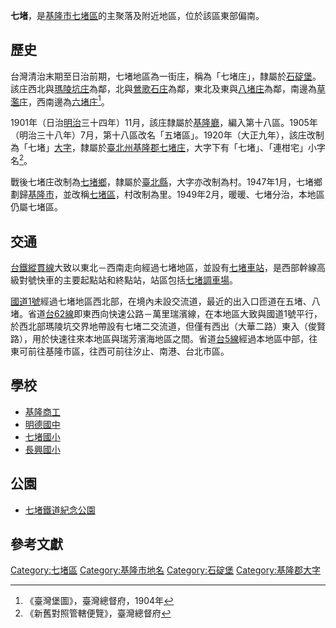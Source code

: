 {{noteTA
|1 = zh-cn:庄; zh-hk:庄; zh-tw:庄;
}}
'''七堵'''，是[[基隆市|基隆市]][[七堵區|七堵區]]的主聚落及附近地區，位於該區東部偏南。

==歷史==
台灣清治末期至日治前期，七堵地區為一街庄，稱為「七堵庄」，隸屬於[[石碇堡|石碇堡]]。該庄西北與[[瑪陵坑庄|瑪陵坑庄]]為鄰，北與[[鶯歌石_(基隆市)|鶯歌石庄]]為鄰，東北及東與[[八堵庄|八堵庄]]為鄰，南邊為[[草濫庄|草濫庄]]，西南邊為[[六堵庄|六堵庄]]<ref>《臺灣堡圖》，臺灣總督府，1904年</ref>。

1901年（日治[[明治|明治]]三十四年）11月，該庄隸屬於[[基隆廳|基隆廳]]，編入第十八區。1905年（明治三十八年）7月，第十八區改名「五堵區」。1920年（大正九年），該庄改制為「七堵」[[大字|大字]]，隸屬於[[臺北州|臺北州]][[基隆郡|基隆郡]][[七堵庄|七堵庄]]，大字下有「七堵」、「連柑宅」小字名<ref>《新舊對照管轄便覽》，臺灣總督府</ref>。

戰後七堵庄改制為[[七堵鄉|七堵鄉]]，隸屬於[[臺北縣|臺北縣]]，大字亦改制為村。1947年1月，七堵鄉劃歸[[基隆市|基隆市]]，並改稱[[七堵區|七堵區]]，村改制為里。1949年2月，暖暖、七堵分治，本地區仍屬七堵區。

==交通==
[[台鐵|台鐵]][[縱貫線_(北段)|縱貫線]]大致以東北－西南走向經過七堵地區，並設有[[七堵車站|七堵車站]]，是西部幹線高級對號快車的主要起點站和終點站，站區包括[[七堵調車場|七堵調車場]]。

[[中山高速公路|國道1號]]經過七堵地區西北部，在境內未設交流道，最近的出入口匝道在五堵、八堵。省道[[台62線|台62線]]即東西向快速公路－萬里瑞濱線，在本地區大致與國道1號平行，於西北部瑪陵坑交界地帶設有七堵二交流道，但僅有西出（大華二路）東入（俊賢路），用於快速往來本地區與瑞芳濱海地區之間。省道[[台5線|台5線]]經過本地區中部，往東可前往基隆市區，往西可前往汐止、南港、台北市區。

==學校==
*[[基隆商工|基隆商工]]
*[[明德國中|明德國中]]
*[[七堵國小|七堵國小]]
*[[長興國小|長興國小]]

==公園==
*[[七堵鐵道紀念公園|七堵鐵道紀念公園]]

==參考文獻==
{{reflist}}

{{基隆郡}}

[[Category:七堵區|Category:七堵區]]
[[Category:基隆市地名|Category:基隆市地名]]
[[Category:石碇堡|Category:石碇堡]]
[[Category:基隆郡大字|Category:基隆郡大字]]